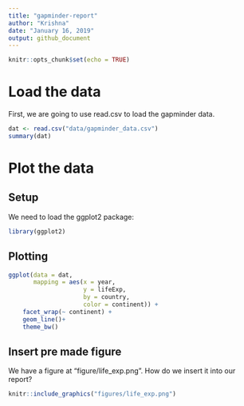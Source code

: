 ```yaml
---
title: "gapminder-report"
author: "Krishna"
date: "January 16, 2019"
output: github_document
---
```


```r
knitr::opts_chunk$set(echo = TRUE)
```

# Load the data

First, we are going to use read.csv to load the gapminder data.
```r
dat <- read.csv("data/gapminder_data.csv")
summary(dat)
```
# Plot the data

## Setup
We need to load the ggplot2 package:

```r
library(ggplot2)
```
## Plotting

```r
ggplot(data = dat,
       mapping = aes(x = year,
                     y = lifeExp,
                     by = country,
                     color = continent)) +
    facet_wrap(~ continent) +
    geom_line()+
    theme_bw()
```

## Insert pre made figure

We have a figure at "figure/life_exp.png". How do we insert it into our report?

```r
knitr::include_graphics("figures/life_exp.png")
```

